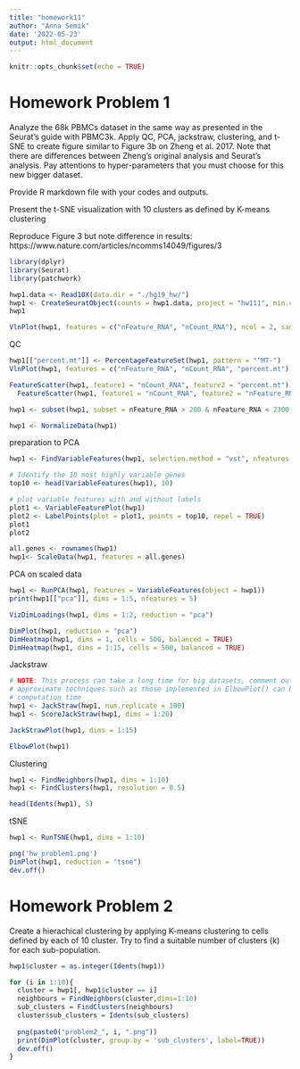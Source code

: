 ---
title: "homework11"
author: "Anna Semik"
date: '2022-05-23'
output: html_document
---

```{r setup, include=FALSE}
knitr::opts_chunk$set(echo = TRUE)
```
# Homework Problem 1
Analyze the 68k PBMCs dataset in the same way as presented in the Seurat's guide with PBMC3k. Apply QC, PCA, jackstraw, clustering, and t-SNE to create figure similar to Figure 3b on Zheng et al. 2017. Note that there are differences between Zheng's original analysis and Seurat's analysis. Pay attentions to hyper-parameters that you must choose for this new bigger dataset.

Provide R markdown file with your codes and outputs.

Present the t-SNE visualization with 10 clusters as defined by K-means clustering

Reproduce Figure 3 but note difference in results: https://www.nature.com/articles/ncomms14049/figures/3
```{r}
library(dplyr)
library(Seurat)
library(patchwork)

hwp1.data <- Read10X(data.dir = "./hg19_hw/")
hwp1 <- CreateSeuratObject(counts = hwp1.data, project = "hw111", min.cells = 3, min.features = 200)
hwp1

```

```{r}
VlnPlot(hwp1, features = c("nFeature_RNA", "nCount_RNA"), ncol = 2, same.y.lims=TRUE, pt.size = FALSE)
```

QC

```{r}
hwp1[["percent.mt"]] <- PercentageFeatureSet(hwp1, pattern = "^MT-")
VlnPlot(hwp1, features = c("nFeature_RNA", "nCount_RNA", "percent.mt"), ncol = 3, pt.size = FALSE)
```

```{r}
FeatureScatter(hwp1, feature1 = "nCount_RNA", feature2 = "percent.mt") +
  FeatureScatter(hwp1, feature1 = "nCount_RNA", feature2 = "nFeature_RNA")
```
```{r}
hwp1 <- subset(hwp1, subset = nFeature_RNA > 200 & nFeature_RNA < 2300 & percent.mt < 12)
```

```{r}
hwp1 <- NormalizeData(hwp1)
```

preparation to PCA

```{r}
hwp1 <- FindVariableFeatures(hwp1, selection.method = "vst", nfeatures = 2000)

# Identify the 10 most highly variable genes
top10 <- head(VariableFeatures(hwp1), 10)

# plot variable features with and without labels
plot1 <- VariableFeaturePlot(hwp1)
plot2 <- LabelPoints(plot = plot1, points = top10, repel = TRUE)
plot1
plot2
```

```{r}
all.genes <- rownames(hwp1)
hwp1<- ScaleData(hwp1, features = all.genes)
```

PCA on scaled data
```{r}
hwp1 <- RunPCA(hwp1, features = VariableFeatures(object = hwp1))
print(hwp1[["pca"]], dims = 1:5, nfeatures = 5)

VizDimLoadings(hwp1, dims = 1:2, reduction = "pca")
```

```{r}
DimPlot(hwp1, reduction = "pca")
DimHeatmap(hwp1, dims = 1, cells = 500, balanced = TRUE)
DimHeatmap(hwp1, dims = 1:15, cells = 500, balanced = TRUE)
```

Jackstraw
```{r}
# NOTE: This process can take a long time for big datasets, comment out for expediency. More
# approximate techniques such as those implemented in ElbowPlot() can be used to reduce
# computation time
hwp1 <- JackStraw(hwp1, num.replicate = 100)
hwp1 <- ScoreJackStraw(hwp1, dims = 1:20)

JackStrawPlot(hwp1, dims = 1:15)

ElbowPlot(hwp1)
```

Clustering
```{r}
hwp1 <- FindNeighbors(hwp1, dims = 1:10)
hwp1 <- FindClusters(hwp1, resolution = 0.5)

head(Idents(hwp1), 5)
```

tSNE
```{r}
hwp1 <- RunTSNE(hwp1, dims = 1:10)

png('hw_problem1.png')
DimPlot(hwp1, reduction = "tsne")
dev.off()
```

# Homework Problem 2
Create a hierachical clustering by applying K-means clustering to cells defined by each of 10 cluster. Try to find a suitable number of clusters (k) for each sub-population.
```{r}
hwp1$cluster = as.integer(Idents(hwp1))
```

```{r}
for (i in 1:10){
  cluster = hwp1[, hwp1$cluster == i]
  neighbours = FindNeighbors(cluster,dims=1:10)
  sub_clusters = FindClusters(neighbours)
  cluster$sub_clusters = Idents(sub_clusters)
  
  png(paste0("problem2_", i, ".png"))
  print(DimPlot(cluster, group.by = 'sub_clusters', label=TRUE))
  dev.off()
}
```

